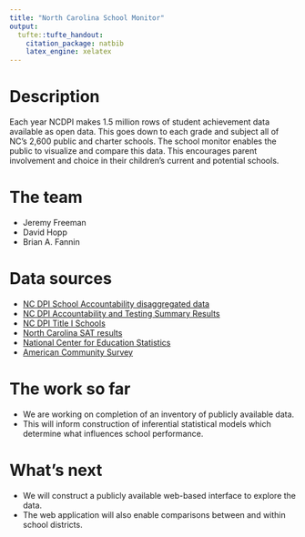```yaml
---
title: "North Carolina School Monitor"
output:
  tufte::tufte_handout:
    citation_package: natbib
    latex_engine: xelatex
---
```


# Description

Each year NCDPI makes 1.5 million rows of student achievement data available as open data. This goes down to each grade and subject all of NC’s 2,600 public and charter schools. The school monitor enables the public to visualize and compare this data. This encourages parent involvement and choice in their children’s current and potential schools.

# The team

* Jeremy Freeman
* David Hopp
* Brian A. Fannin

# Data sources

* [NC DPI School Accountability disaggregated data](http://www.ncpublicschools.org/accountability/reporting/leaperformancearchive/)
* [NC DPI Accountability and Testing Summary Results](http://www.ncpublicschools.org/accountability/reporting/)
* [NC DPI Title I Schools](http://www.dpi.state.nc.us/program-monitoring/titleIA/)
* [North Carolina SAT results](http://www.ncpublicschools.org/accountability/reporting/sat/)
* [National Center for Education Statistics](http://nces.ed.gov/ccd/elsi/)
* [American Community Survey](https://www.census.gov/programs-surveys/acs/)

# The work so far

* We are working on completion of an inventory of publicly available data.
* This will inform construction of inferential statistical models which determine what influences school performance.

# What's next

* We will construct a publicly available web-based interface to explore the data.
* The web application will also enable comparisons between and within school districts.